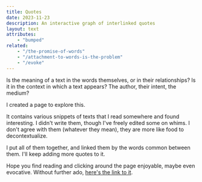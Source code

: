 ```yaml
---
title: Quotes
date: 2023-11-23
description: An interactive graph of interlinked quotes
layout: text
attributes:
    - "bumped"
related:
    - "/the-promise-of-words"
    - "/attachment-to-words-is-the-problem"
    - "/evoke"
---
```


Is the meaning of a text in the words themselves, or in their relationships? Is
it in the context in which a text appears? The author, their intent, the medium?

I created a page to explore this.

It contains various snippets of texts that I read somewhere and found
interesting. I didn't write them, though I've freely edited some on whims. I
don't agree with them (whatever they mean), they are more like food to
decontextualize.

I put all of them together, and linked them by the words common between them.
I'll keep adding more quotes to it.

Hope you find reading and clicking around the page enjoyable, maybe even
evocative. Without further ado, [here's the link to it](/quotes).
